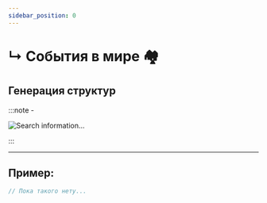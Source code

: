 ```yaml
---
sidebar_position: 0
---
```


# ↳ События в мире 🏘️

## Генерация структур

:::note -

![Search information...](../../.resourses/he-loading.gif)

:::

---

## Пример:
```kts
// Пока такого нету...
```
